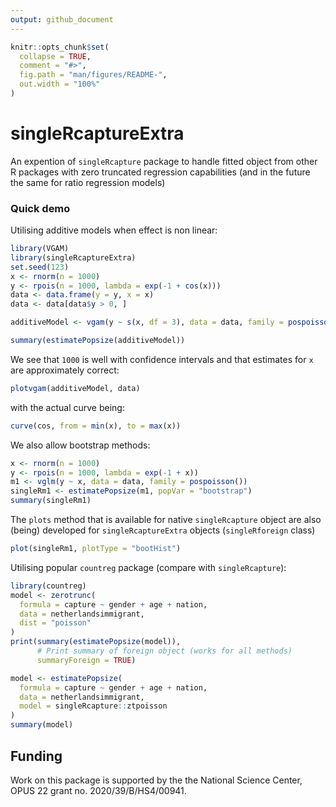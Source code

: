 ```yaml
---
output: github_document
---
```


<!-- README.md is generated from README.Rmd. Please edit that file -->

```r
knitr::opts_chunk$set(
  collapse = TRUE,
  comment = "#>",
  fig.path = "man/figures/README-",
  out.width = "100%"
)
```

# singleRcaptureExtra

<!-- badges: start -->
<!-- badges: end -->

An expention of `singleRcapture` package to handle fitted object from other R 
packages with zero truncated regression capabilities (and in the future the same
for ratio regression models)

### Quick demo

Utilising additive models when effect is non linear:

```r
library(VGAM)
library(singleRcaptureExtra)
set.seed(123)
x <- rnorm(n = 1000)
y <- rpois(n = 1000, lambda = exp(-1 + cos(x)))
data <- data.frame(y = y, x = x)
data <- data[data$y > 0, ]

additiveModel <- vgam(y ~ s(x, df = 3), data = data, family = pospoisson())

summary(estimatePopsize(additiveModel))
```

We see that `1000` is well with confidence intervals and that estimates for `x` are approximately correct:

```r
plotvgam(additiveModel, data)
```
with the actual curve being:
```r
curve(cos, from = min(x), to = max(x))
```

We also allow bootstrap methods:
```r
x <- rnorm(n = 1000)
y <- rpois(n = 1000, lambda = exp(-1 + x))
m1 <- vglm(y ~ x, data = data, family = pospoisson())
singleRm1 <- estimatePopsize(m1, popVar = "bootstrap")
summary(singleRm1)
```

The `plots` method that is available for native `singleRcapture` object are also 
(being) developed for `singleRcaptureExtra` objects (`singleRforeign` class)

```r
plot(singleRm1, plotType = "bootHist")
```

Utilising popular `countreg` package (compare with `singleRcapture`):
```r
library(countreg)
model <- zerotrunc(
  formula = capture ~ gender + age + nation, 
  data = netherlandsimmigrant, 
  dist = "poisson"
)
print(summary(estimatePopsize(model)), 
      # Print summary of foreign object (works for all methods)
      summaryForeign = TRUE)

model <- estimatePopsize(
  formula = capture ~ gender + age + nation, 
  data = netherlandsimmigrant, 
  model = singleRcapture::ztpoisson
)
summary(model)
```



## Funding

Work on this package is supported by the the National Science Center, OPUS 22 grant no. 2020/39/B/HS4/00941.   
